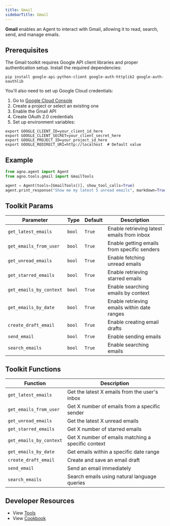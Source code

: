 ```yaml
---
title: Gmail
sidebarTitle: Gmail
---
```


**Gmail** enables an Agent to interact with Gmail, allowing it to read, search, send, and manage emails.

## Prerequisites

The Gmail toolkit requires Google API client libraries and proper authentication setup. Install the required dependencies:

```shell
pip install google-api-python-client google-auth-httplib2 google-auth-oauthlib
```

You'll also need to set up Google Cloud credentials:

1. Go to [Google Cloud Console](https://console.cloud.google.com)
2. Create a project or select an existing one
3. Enable the Gmail API
4. Create OAuth 2.0 credentials
5. Set up environment variables:

```shell
export GOOGLE_CLIENT_ID=your_client_id_here
export GOOGLE_CLIENT_SECRET=your_client_secret_here
export GOOGLE_PROJECT_ID=your_project_id_here
export GOOGLE_REDIRECT_URI=http://localhost  # Default value
```

## Example

```python cookbook/agent_concepts/tools/gmail_tools.py
from agno.agent import Agent
from agno.tools.gmail import GmailTools

agent = Agent(tools=[GmailTools()], show_tool_calls=True)
agent.print_response("Show me my latest 5 unread emails", markdown=True)
```

## Toolkit Params

| Parameter              | Type    | Default | Description                                                |
| --------------------- | ------- | ------- | ---------------------------------------------------------- |
| `get_latest_emails`   | `bool`  | `True`  | Enable retrieving latest emails from inbox                 |
| `get_emails_from_user`| `bool`  | `True`  | Enable getting emails from specific senders                |
| `get_unread_emails`   | `bool`  | `True`  | Enable fetching unread emails                             |
| `get_starred_emails`  | `bool`  | `True`  | Enable retrieving starred emails                          |
| `get_emails_by_context`| `bool` | `True`  | Enable searching emails by context                        |
| `get_emails_by_date`  | `bool`  | `True`  | Enable retrieving emails within date ranges               |
| `create_draft_email`  | `bool`  | `True`  | Enable creating email drafts                              |
| `send_email`          | `bool`  | `True`  | Enable sending emails                                     |
| `search_emails`       | `bool`  | `True`  | Enable searching emails                                   |

## Toolkit Functions

| Function               | Description                                                |
| --------------------- | ---------------------------------------------------------- |
| `get_latest_emails`   | Get the latest X emails from the user's inbox              |
| `get_emails_from_user`| Get X number of emails from a specific sender              |
| `get_unread_emails`   | Get the latest X unread emails                            |
| `get_starred_emails`  | Get X number of starred emails                            |
| `get_emails_by_context`| Get X number of emails matching a specific context        |
| `get_emails_by_date`  | Get emails within a specific date range                   |
| `create_draft_email`  | Create and save an email draft                            |
| `send_email`          | Send an email immediately                                 |
| `search_emails`       | Search emails using natural language queries              |


## Developer Resources

- View [Tools](https://github.com/agno-agi/agno/blob/main/libs/agno/agno/tools/gmail.py)
- View [Cookbook](https://github.com/agno-agi/agno/blob/main/cookbook/agent_concepts/tools/gmail_tools.py)
